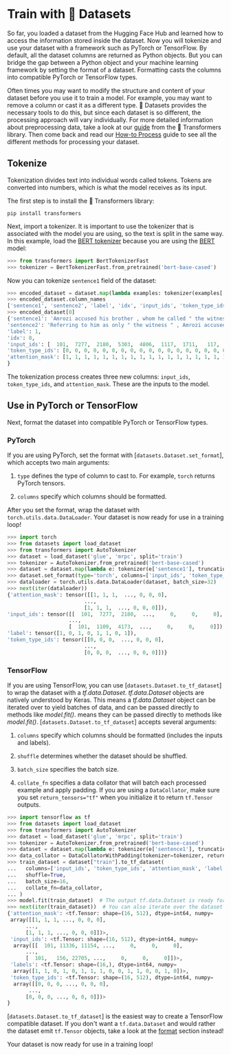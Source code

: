 # Train with 🤗 Datasets

So far, you loaded a dataset from the Hugging Face Hub and learned how to access the information stored inside the dataset. Now you will tokenize and use your dataset with a framework such as PyTorch or TensorFlow. By default, all the dataset columns are returned as Python objects. But you can bridge the gap between a Python object and your machine learning framework by setting the format of a dataset. Formatting casts the columns into compatible PyTorch or TensorFlow types.

<Tip warning={true}>

Often times you may want to modify the structure and content of your dataset before you use it to train a model. For example, you may want to remove a column or cast it as a different type. 🤗 Datasets provides the necessary tools to do this, but since each dataset is so different, the processing approach will vary individually. For more detailed information about preprocessing data, take a look at our [guide](https://huggingface.co/transformers/preprocessing#) from the 🤗 Transformers library. Then come back and read our [How-to Process](./process) guide to see all the different methods for processing your dataset.

</Tip>

## Tokenize

Tokenization divides text into individual words called tokens. Tokens are converted into numbers, which is what the model receives as its input. 

The first step is to install the 🤗 Transformers library:

```
pip install transformers
```

Next, import a tokenizer. It is important to use the tokenizer that is associated with the model you are using, so the text is split in the same way. In this example, load the [BERT tokenizer](https://huggingface.co/transformers/model_doc/bert#berttokenizerfast) because you are using the [BERT](https://huggingface.co/bert-base-cased) model:

```py
>>> from transformers import BertTokenizerFast
>>> tokenizer = BertTokenizerFast.from_pretrained('bert-base-cased')
```

Now you can tokenize `sentence1` field of the dataset:

```py
>>> encoded_dataset = dataset.map(lambda examples: tokenizer(examples['sentence1']), batched=True)
>>> encoded_dataset.column_names
['sentence1', 'sentence2', 'label', 'idx', 'input_ids', 'token_type_ids', 'attention_mask']
>>> encoded_dataset[0]
{'sentence1': 'Amrozi accused his brother , whom he called " the witness " , of deliberately distorting his evidence .',
'sentence2': 'Referring to him as only " the witness " , Amrozi accused his brother of deliberately distorting his evidence .',
'label': 1,
'idx': 0,
'input_ids': [  101,  7277,  2180,  5303,  4806,  1117,  1711,   117,  2292, 1119,  1270,   107,  1103,  7737,   107,   117,  1104,  9938, 4267, 12223, 21811,  1117,  2554,   119,   102],
'token_type_ids': [0, 0, 0, 0, 0, 0, 0, 0, 0, 0, 0, 0, 0, 0, 0, 0, 0, 0, 0, 0, 0, 0, 0, 0, 0],
'attention_mask': [1, 1, 1, 1, 1, 1, 1, 1, 1, 1, 1, 1, 1, 1, 1, 1, 1, 1, 1, 1, 1, 1, 1, 1, 1]
}
```

The tokenization process creates three new columns: `input_ids`, `token_type_ids`, and `attention_mask`. These are the inputs to the model.

## Use in PyTorch or TensorFlow

Next, format the dataset into compatible PyTorch or TensorFlow types.

### PyTorch

If you are using PyTorch, set the format with [`datasets.Dataset.set_format`], which accepts two main arguments:

1. `type` defines the type of column to cast to. For example, `torch` returns PyTorch tensors.

2. `columns` specify which columns should be formatted.

After you set the format, wrap the dataset with `torch.utils.data.DataLoader`. Your dataset is now ready for use in a training loop!

```py
>>> import torch
>>> from datasets import load_dataset
>>> from transformers import AutoTokenizer
>>> dataset = load_dataset('glue', 'mrpc', split='train')
>>> tokenizer = AutoTokenizer.from_pretrained('bert-base-cased')
>>> dataset = dataset.map(lambda e: tokenizer(e['sentence1'], truncation=True, padding='max_length'), batched=True)
>>> dataset.set_format(type='torch', columns=['input_ids', 'token_type_ids', 'attention_mask', 'label'])
>>> dataloader = torch.utils.data.DataLoader(dataset, batch_size=32)
>>> next(iter(dataloader))
{'attention_mask': tensor([[1, 1, 1,  ..., 0, 0, 0],
                         ...,
                         [1, 1, 1,  ..., 0, 0, 0]]),
'input_ids': tensor([[  101,  7277,  2180,  ...,     0,     0,     0],
                    ...,
                    [  101,  1109,  4173,  ...,     0,     0,     0]]),
'label': tensor([1, 0, 1, 0, 1, 1, 0, 1]),
'token_type_ids': tensor([[0, 0, 0,  ..., 0, 0, 0],
                         ...,
                         [0, 0, 0,  ..., 0, 0, 0]])}
```

### TensorFlow

If you are using TensorFlow, you can use [`datasets.Dataset.to_tf_dataset`] to wrap the dataset with a *tf.data.Dataset*.
*tf.data.Dataset* objects are natively understood by Keras. This means a *tf.data.Dataset* object can be iterated over to yield batches of data, and can be passed directly to methods like *model.fit()*.
means they can be passed directly to methods like *model.fit()*. [`datasets.Dataset.to_tf_dataset`] accepts several arguments:

1. `columns` specify which columns should be formatted (includes the inputs and labels).

2. `shuffle` determines whether the dataset should be shuffled.

3. `batch_size` specifies the batch size.

4. `collate_fn` specifies a data collator that will batch each processed example and apply padding. If you are using a `DataCollator`, make sure you set `return_tensors="tf"` when you initialize it to return `tf.Tensor` outputs.

```py
>>> import tensorflow as tf
>>> from datasets import load_dataset
>>> from transformers import AutoTokenizer
>>> dataset = load_dataset('glue', 'mrpc', split='train')
>>> tokenizer = AutoTokenizer.from_pretrained('bert-base-cased')
>>> dataset = dataset.map(lambda e: tokenizer(e['sentence1'], truncation=True, padding='max_length'), batched=True)
>>> data_collator = DataCollatorWithPadding(tokenizer=tokenizer, return_tensors="tf")
>>> train_dataset = dataset["train"].to_tf_dataset(
...   columns=['input_ids', 'token_type_ids', 'attention_mask', 'label'],
...   shuffle=True,
...   batch_size=16,
...   collate_fn=data_collator,
... )
>>> model.fit(train_dataset)  # The output tf.data.Dataset is ready for training immediately
>>> next(iter(train_dataset))  # You can also iterate over the dataset manually to get batches
{'attention_mask': <tf.Tensor: shape=(16, 512), dtype=int64, numpy=
 array([[1, 1, 1, ..., 0, 0, 0],
      ...,
      [1, 1, 1, ..., 0, 0, 0]])>,
 'input_ids': <tf.Tensor: shape=(16, 512), dtype=int64, numpy=
  array([[  101, 11336, 11154, ...,     0,     0,     0],
      ..., 
      [  101,   156, 22705, ...,     0,     0,     0]])>,
 'labels': <tf.Tensor: shape=(16,), dtype=int64, numpy=
  array([1, 1, 0, 1, 0, 1, 1, 1, 0, 0, 1, 1, 0, 0, 1, 0])>,
 'token_type_ids': <tf.Tensor: shape=(16, 512), dtype=int64, numpy=
  array([[0, 0, 0, ..., 0, 0, 0],
       ...,
      [0, 0, 0, ..., 0, 0, 0]])>
}
```

<Tip>

[`datasets.Dataset.to_tf_dataset`] is the easiest way to create a TensorFlow compatible dataset. If you don't want a `tf.data.Dataset` and would rather the dataset emit `tf.Tensor` objects, take a look at the [format](#format) section instead!

</Tip>

Your dataset is now ready for use in a training loop!